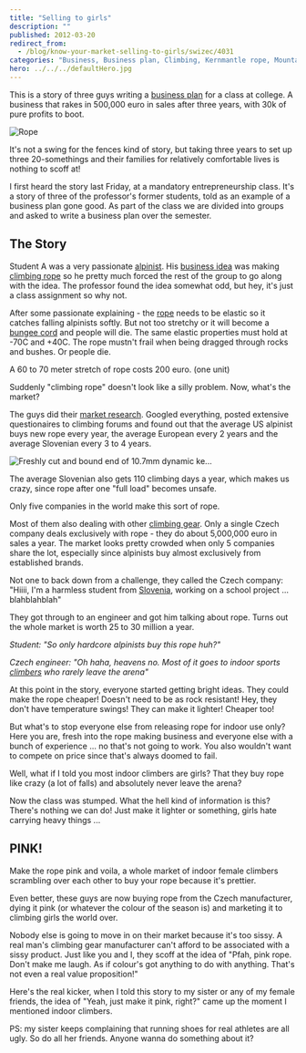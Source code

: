 ```yaml
---
title: "Selling to girls"
description: ""
published: 2012-03-20
redirect_from:
  - /blog/know-your-market-selling-to-girls/swizec/4031
categories: "Business, Business plan, Climbing, Kernmantle rope, Mountaineering, Recreation, Rope, Slovenia, Uncategorized"
hero: ../../../defaultHero.jpg
---
```


This is a story of three guys writing a [business plan](http://en.wikipedia.org/wiki/Business_plan "Business plan") for a class at college. A business that rakes in 500,000 euro in sales after three years, with 30k of pure profits to boot.

![Rope](https://farm6.static.flickr.com/5180/5467353405_e3671da8ab_m.jpg)

It's not a swing for the fences kind of story, but taking three years to set up three 20-somethings and their families for relatively comfortable lives is nothing to scoff at!

I first heard the story last Friday, at a mandatory entrepreneurship class. It's a story of three of the professor's former students, told as an example of a business plan gone good. As part of the class we are divided into groups and asked to write a business plan over the semester.

## The Story

Student A was a very passionate [alpinist](http://en.wikipedia.org/wiki/Mountaineering "Mountaineering"). His [business idea](http://en.wikipedia.org/wiki/Business_idea "Business idea") was making [climbing rope](http://en.wikipedia.org/wiki/Kernmantle_rope "Kernmantle rope") so he pretty much forced the rest of the group to go along with the idea. The professor found the idea somewhat odd, but hey, it's just a class assignment so why not.

After some passionate explaining - the [rope](http://en.wikipedia.org/wiki/Rope "Rope") needs to be elastic so it catches falling alpinists softly. But not too stretchy or it will become a [bungee cord](http://en.wikipedia.org/wiki/Bungee_cord "Bungee cord") and people will die. The same elastic properties must hold at -70C and +40C. The rope mustn't frail when being dragged through rocks and bushes. Or people die.

A 60 to 70 meter stretch of rope costs 200 euro. (one unit)

Suddenly "climbing rope" doesn't look like a silly problem. Now, what's the market?

The guys did their [market research](http://en.wikipedia.org/wiki/Market_research "Market research"). Googled everything, posted extensive questionaires to climbing forums and found out that the average US alpinist buys new rope every year, the average European every 2 years and the average Slovenian every 3 to 4 years.

![Freshly cut and bound end of 10.7mm dynamic ke...](./img/Freshly-cut-and-bound-end-of-107mm-dynamic-ke2a7a84.jpeg)

The average Slovenian also gets 110 climbing days a year, which makes us crazy, since rope after one "full load" becomes unsafe.

Only five companies in the world make this sort of rope.

Most of them also dealing with other [climbing gear](http://en.wikipedia.org/wiki/Rock-climbing_equipment "Rock-climbing equipment"). Only a single Czech company deals exclusively with rope - they do about 5,000,000 euro in sales a year. The market looks pretty crowded when only 5 companies share the lot, especially since alpinists buy almost exclusively from established brands.

Not one to back down from a challenge, they called the Czech company: "Hiiii, I'm a harmless student from [Slovenia](<http://maps.google.com/maps?ll=46.05,14.5&spn=10.0,10.0&q=46.05,14.5 (Slovenia)&t=h> "Slovenia"), working on a school project ... blahblahblah"

They got through to an engineer and got him talking about rope. Turns out the whole market is worth 25 to 30 million a year.

_Student: "So only hardcore alpinists buy this rope huh?"_

_Czech engineer: "Oh haha, heavens no. Most of it goes to indoor sports [climbers](http://en.wikipedia.org/wiki/Climbing "Climbing") who rarely leave the arena"_

At this point in the story, everyone started getting bright ideas. They could make the rope cheaper! Doesn't need to be as rock resistant! Hey, they don't have temperature swings! They can make it lighter! Cheaper too!

But what's to stop everyone else from releasing rope for indoor use only? Here you are, fresh into the rope making business and everyone else with a bunch of experience ... no that's not going to work. You also wouldn't want to compete on price since that's always doomed to fail.

Well, what if I told you most indoor climbers are girls? That they buy rope like crazy (a lot of falls) and absolutely never leave the arena?

Now the class was stumped. What the hell kind of information is this? There's nothing we can do! Just make it lighter or something, girls hate carrying heavy things ...

## PINK!

Make the rope pink and voila, a whole market of indoor female climbers scrambling over each other to buy your rope because it's prettier.

Even better, these guys are now buying rope from the Czech manufacturer, dying it pink (or whatever the colour of the season is) and marketing it to climbing girls the world over.

Nobody else is going to move in on their market because it's too sissy. A real man's climbing gear manufacturer can't afford to be associated with a sissy product. Just like you and I, they scoff at the idea of "Pfah, pink rope. Don't make me laugh. As if colour's got anything to do with anything. That's not even a real value proposition!"

Here's the real kicker, when I told this story to my sister or any of my female friends, the idea of "Yeah, just make it pink, right?" came up the moment I mentioned indoor climbers.

PS: my sister keeps complaining that running shoes for real athletes are all ugly. So do all her friends. Anyone wanna do something about it?